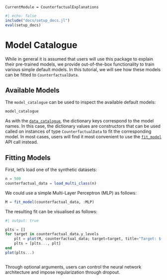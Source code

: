 ```@meta
CurrentModule = CounterfactualExplanations 
```

```julia
#| echo: false
include("docs/setup_docs.jl")
eval(setup_docs)
```

# Model Catalogue

While in general it is assumed that users will use this package to explain their pre-trained models, we provide out-of-the-box functionality to train various simple default models. In this tutorial, we will see how these models can be fitted to `CounterfactualData`.

## Available Models

The `model_catalogue` can be used to inspect the available default models: 

```julia
model_catalogue
```

As with the [`data_catalogue`](@ref), the dictionary keys correspond to the model names. In this case, the dictionary values are constructors that can be used called on instances of type `CounterfactualData` to fit the corresponding model. In most cases, users will find it most convenient to use the [`fit_model`](@ref) API call instead.

## Fitting Models

First, let's load one of the synthetic datasets:

```julia
n = 500
counterfactual_data = load_multi_class(n)
```

We could use a simple Multi-Layer Perceptron (MLP) as follows:

```julia
M = fit_model(counterfactual_data, :MLP)
```

The resulting fit can be visualised as follows:

```julia
#| output: true

plts = []
for target in counterfactual_data.y_levels
    plt = plot(M, counterfactual_data; target=target, title="Target: $(target)")
    plts = [plts..., plt]
end
plot(plts...)
```

## 

Through optional arguments, users can control the neural network architecture and impose regularization through dropout. 